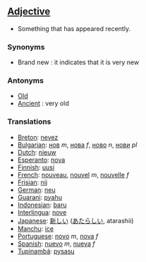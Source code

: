 ==[[Adjective]]==

*Something that has appeared recently.

===Synonyms===

*Brand new : it indicates that it is very new

===Antonyms===

*[[Old]]
*[[Ancient]] : very old

===Translations===

*[[Breton]]: [[nevez]]
*[[Bulgarian]]: [[нов]] ''m'', [[нова]] ''f'', [[ново]] ''n'', [[нови]] ''pl''
*[[Dutch]]: [[nieuw]]
*[[Esperanto]]: [[nova]]
*[[Finnish]]: [[uusi]]
*[[French]]: [[nouveau]], [[nouvel]] ''m'', [[nouvelle]] ''f''
*[[Frisian]]: [[nij]]
*[[German]]: [[neu]]
*[[Guarani]]: [[pyahu]]
*[[Indonesian]]: [[baru]]
*[[Interlingua]]: [[nove]]
*[[Japanese]]: [[新しい]] ([[あたらしい]], atarashii)
*[[Manchu]]: [[ice]]
*[[Portuguese]]: [[novo]] ''m'', [[nova]] ''f''
*[[Spanish]]: [[nuevo]] ''m'', [[nueva]] ''f''
*[[Tupinambá]]: [[pysasu]]